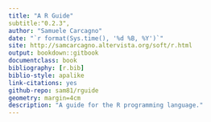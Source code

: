 ```yaml
--- 
title: "A R Guide"
subtitle:"0.2.3",
author: "Samuele Carcagno"
date: "`r format(Sys.time(), '%d %B, %Y')`"
site: http://samcarcagno.altervista.org/soft/r.html
output: bookdown::gitbook
documentclass: book
bibliography: [r.bib]
biblio-style: apalike
link-citations: yes
github-repo: sam81/rguide
geometry: margin=4cm
description: "A guide for the R programming language."
---
```



